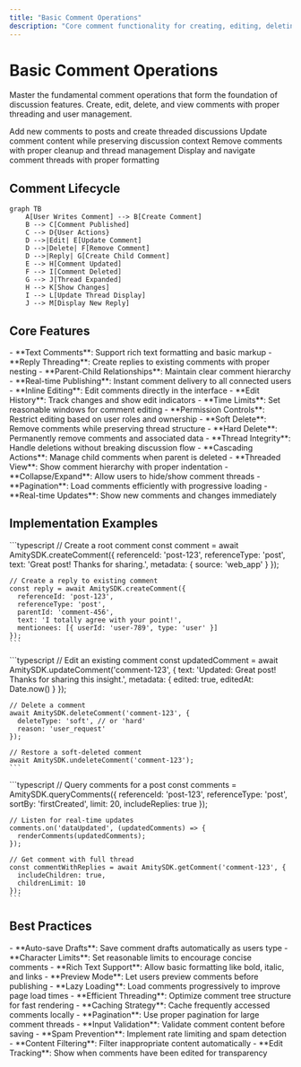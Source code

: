 ```yaml
---
title: "Basic Comment Operations"
description: "Core comment functionality for creating, editing, deleting, and viewing comments"
---
```


# Basic Comment Operations

Master the fundamental comment operations that form the foundation of discussion features. Create, edit, delete, and view comments with proper threading and user management.

<CardGroup cols={2}>
  <Card title="Create Comments" icon="plus" href="create-comment">
    Add new comments to posts and create threaded discussions
  </Card>
  <Card title="Edit Comments" icon="edit" href="edit-comment">
    Update comment content while preserving discussion context
  </Card>
  <Card title="Delete Comments" icon="trash" href="delete-comment">
    Remove comments with proper cleanup and thread management
  </Card>
  <Card title="View Comments" icon="eye" href="view-comment">
    Display and navigate comment threads with proper formatting
  </Card>
</CardGroup>

## Comment Lifecycle

```mermaid
graph TB
    A[User Writes Comment] --> B[Create Comment]
    B --> C[Comment Published]
    C --> D{User Actions}
    D -->|Edit| E[Update Comment]
    D -->|Delete| F[Remove Comment]
    D -->|Reply| G[Create Child Comment]
    E --> H[Comment Updated]
    F --> I[Comment Deleted]
    G --> J[Thread Expanded]
    H --> K[Show Changes]
    I --> L[Update Thread Display]
    J --> M[Display New Reply]
```

## Core Features

<AccordionGroup>
  <Accordion title="Comment Creation">
    - **Text Comments**: Support rich text formatting and basic markup
    - **Reply Threading**: Create replies to existing comments with proper nesting
    - **Parent-Child Relationships**: Maintain clear comment hierarchy
    - **Real-time Publishing**: Instant comment delivery to all connected users
  </Accordion>
  
  <Accordion title="Comment Editing">
    - **Inline Editing**: Edit comments directly in the interface
    - **Edit History**: Track changes and show edit indicators
    - **Time Limits**: Set reasonable windows for comment editing
    - **Permission Controls**: Restrict editing based on user roles and ownership
  </Accordion>
  
  <Accordion title="Comment Deletion">
    - **Soft Delete**: Remove comments while preserving thread structure
    - **Hard Delete**: Permanently remove comments and associated data
    - **Thread Integrity**: Handle deletions without breaking discussion flow
    - **Cascading Actions**: Manage child comments when parent is deleted
  </Accordion>
  
  <Accordion title="Comment Display">
    - **Threaded View**: Show comment hierarchy with proper indentation
    - **Collapse/Expand**: Allow users to hide/show comment threads
    - **Pagination**: Load comments efficiently with progressive loading
    - **Real-time Updates**: Show new comments and changes immediately
  </Accordion>
</AccordionGroup>

## Implementation Examples

<Tabs>
  <Tab title="Creating Comments">
    ```typescript
    // Create a root comment
    const comment = await AmitySDK.createComment({
      referenceId: 'post-123',
      referenceType: 'post',
      text: 'Great post! Thanks for sharing.',
      metadata: {
        source: 'web_app'
      }
    });
    
    // Create a reply to existing comment
    const reply = await AmitySDK.createComment({
      referenceId: 'post-123',
      referenceType: 'post',
      parentId: 'comment-456',
      text: 'I totally agree with your point!',
      mentionees: [{ userId: 'user-789', type: 'user' }]
    });
    ```
  </Tab>
  
  <Tab title="Managing Comments">
    ```typescript
    // Edit an existing comment
    const updatedComment = await AmitySDK.updateComment('comment-123', {
      text: 'Updated: Great post! Thanks for sharing this insight.',
      metadata: {
        edited: true,
        editedAt: Date.now()
      }
    });
    
    // Delete a comment
    await AmitySDK.deleteComment('comment-123', {
      deleteType: 'soft', // or 'hard'
      reason: 'user_request'
    });
    
    // Restore a soft-deleted comment
    await AmitySDK.undeleteComment('comment-123');
    ```
  </Tab>
  
  <Tab title="Displaying Comments">
    ```typescript
    // Query comments for a post
    const comments = AmitySDK.queryComments({
      referenceId: 'post-123',
      referenceType: 'post',
      sortBy: 'firstCreated',
      limit: 20,
      includeReplies: true
    });
    
    // Listen for real-time updates
    comments.on('dataUpdated', (updatedComments) => {
      renderComments(updatedComments);
    });
    
    // Get comment with full thread
    const commentWithReplies = await AmitySDK.getComment('comment-123', {
      includeChildren: true,
      childrenLimit: 10
    });
    ```
  </Tab>
</Tabs>

## Best Practices

<AccordionGroup>
  <Accordion title="User Experience">
    - **Auto-save Drafts**: Save comment drafts automatically as users type
    - **Character Limits**: Set reasonable limits to encourage concise comments
    - **Rich Text Support**: Allow basic formatting like bold, italic, and links
    - **Preview Mode**: Let users preview comments before publishing
  </Accordion>
  
  <Accordion title="Performance">
    - **Lazy Loading**: Load comments progressively to improve page load times
    - **Efficient Threading**: Optimize comment tree structure for fast rendering
    - **Caching Strategy**: Cache frequently accessed comments locally
    - **Pagination**: Use proper pagination for large comment threads
  </Accordion>
  
  <Accordion title="Content Quality">
    - **Input Validation**: Validate comment content before saving
    - **Spam Prevention**: Implement rate limiting and spam detection
    - **Content Filtering**: Filter inappropriate content automatically
    - **Edit Tracking**: Show when comments have been edited for transparency
  </Accordion>
</AccordionGroup>
